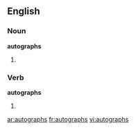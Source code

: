 ==English==

===Noun===
'''autographs'''

# {{plural of|autograph}}

===Verb===
'''autographs'''

# {{third-person singular of|autograph}}

[[ar:autographs]]
[[fr:autographs]]
[[vi:autographs]]